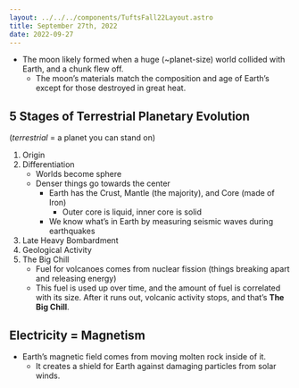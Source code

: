 ```yaml
---
layout: ../../../components/TuftsFall22Layout.astro
title: September 27th, 2022
date: 2022-09-27
---
```


- The moon likely formed when a huge (~planet-size) world collided with Earth, and a chunk flew off. 
	- The moon’s materials match the composition and age of Earth’s except for those destroyed in great heat. 

## 5 Stages of Terrestrial Planetary Evolution 

(_terrestrial_ = a planet you can stand on)

1. Origin
2. Differentiation
	- Worlds become sphere
	- Denser things go towards the center
		- Earth has the Crust, Mantle (the majority), and Core (made of Iron)
			- Outer core is liquid, inner core is solid
		- We know what’s in Earth by measuring seismic waves during earthquakes
3. Late Heavy Bombardment
4. Geological Activity
5. The Big Chill
	- Fuel for volcanoes comes from nuclear fission (things breaking apart and releasing energy)
	- This fuel is used up over time, and the amount of fuel is correlated with its size. After it runs out, volcanic activity stops, and that’s **The Big Chill**. 


## Electricity = Magnetism

- Earth’s magnetic field comes from moving molten rock inside of it.
	- It creates a shield for Earth against damaging particles from solar winds. 